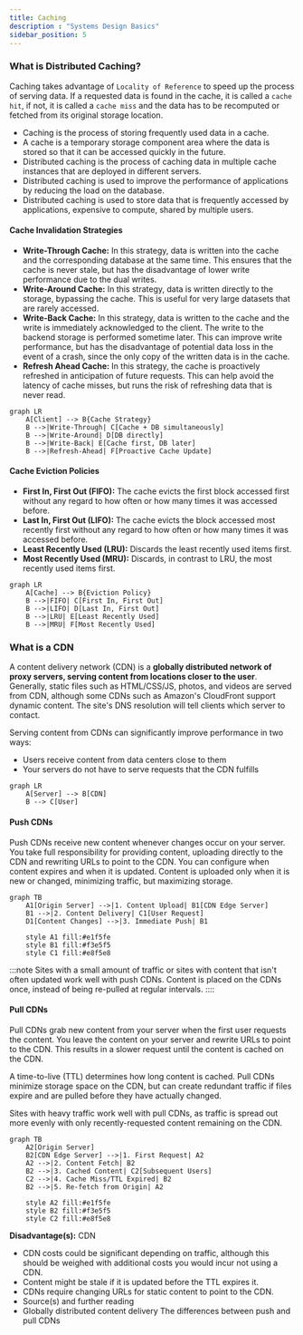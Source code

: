 ```yaml
---
title: Caching
description : "Systems Design Basics"
sidebar_position: 5
---
```


### What is Distributed Caching?
Caching takes advantage of `Locality of Reference` to speed up the process of serving data. If a requested data is found in the cache,
it is called a `cache hit`, if not, it is called a `cache miss` and the data has to be recomputed or fetched from its original storage location.

- Caching is the process of storing frequently used data in a cache.
- A cache is a temporary storage component area where the data is stored so that it can be accessed quickly in the future.
- Distributed caching is the process of caching data in multiple cache instances that are deployed in different servers.
- Distributed caching is used to improve the performance of applications by reducing the load on the database.
- Distributed caching is used to store data that is frequently accessed by applications, expensive to compute, shared by multiple users.

#### Cache Invalidation Strategies
- **Write-Through Cache:** In this strategy, data is written into the cache and the corresponding database at the same time. This ensures that the cache is never stale, but has the disadvantage of lower write performance due to the dual writes.
- **Write-Around Cache:** In this strategy, data is written directly to the storage, bypassing the cache. This is useful for very large datasets that are rarely accessed.
- **Write-Back Cache:** In this strategy, data is written to the cache and the write is immediately acknowledged to the client. The write to the backend storage is performed sometime later. This can improve write performance, but has the disadvantage of potential data loss in the event of a crash, since the only copy of the written data is in the cache.
- **Refresh Ahead Cache:** In this strategy, the cache is proactively refreshed in anticipation of future requests. This can help avoid the latency of cache misses, but runs the risk of refreshing data that is never read.


```mermaid
graph LR
    A[Client] --> B{Cache Strategy}
    B -->|Write-Through| C[Cache + DB simultaneously]
    B -->|Write-Around| D[DB directly]
    B -->|Write-Back| E[Cache first, DB later]
    B -->|Refresh-Ahead| F[Proactive Cache Update]
```




#### Cache Eviction Policies
- **First In, First Out (FIFO):** The cache evicts the first block accessed first without any regard to how often or how many times it was accessed before.
- **Last In, First Out (LIFO):** The cache evicts the block accessed most recently first without any regard to how often or how many times it was accessed before.
- **Least Recently Used (LRU):** Discards the least recently used items first.
- **Most Recently Used (MRU):** Discards, in contrast to LRU, the most recently used items first.

```mermaid
graph LR
    A[Cache] --> B{Eviction Policy}
    B -->|FIFO| C[First In, First Out]
    B -->|LIFO| D[Last In, First Out]
    B -->|LRU| E[Least Recently Used]
    B -->|MRU| F[Most Recently Used]
```



### What is a CDN
A content delivery network (CDN) is a **globally distributed network of proxy servers, serving content from locations closer to the user**. Generally, static files such as HTML/CSS/JS, photos, and videos are served from CDN, although some CDNs such as Amazon's CloudFront support dynamic content. The site's DNS resolution will tell clients which server to contact.

Serving content from CDNs can significantly improve performance in two ways:

- Users receive content from data centers close to them
- Your servers do not have to serve requests that the CDN fulfills

```mermaid
graph LR
    A[Server] --> B[CDN]
    B --> C[User]
```
#### Push CDNs
Push CDNs receive new content whenever changes occur on your server. You take full responsibility for providing content, uploading directly to the CDN and rewriting URLs to point to the CDN. You can configure when content expires and when it is updated. Content is uploaded only when it is new or changed, minimizing traffic, but maximizing storage.
```mermaid
graph TB
    A1[Origin Server] -->|1. Content Upload| B1[CDN Edge Server]
    B1 -->|2. Content Delivery| C1[User Request]
    D1[Content Changes] -->|3. Immediate Push| B1
    
    style A1 fill:#e1f5fe
    style B1 fill:#f3e5f5
    style C1 fill:#e8f5e8
```


:::note
Sites with a small amount of traffic or sites with content that isn't often updated work well with push CDNs. Content is placed on the CDNs once, instead of being re-pulled at regular intervals.
::::

#### Pull CDNs
Pull CDNs grab new content from your server when the first user requests the content. You leave the content on your server and rewrite URLs to point to the CDN. This results in a slower request until the content is cached on the CDN.

A time-to-live (TTL) determines how long content is cached. Pull CDNs minimize storage space on the CDN, but can create redundant traffic if files expire and are pulled before they have actually changed.

Sites with heavy traffic work well with pull CDNs, as traffic is spread out more evenly with only recently-requested content remaining on the CDN.
```mermaid
graph TB
    A2[Origin Server] 
    B2[CDN Edge Server] -->|1. First Request| A2
    A2 -->|2. Content Fetch| B2
    B2 -->|3. Cached Content| C2[Subsequent Users]
    C2 -->|4. Cache Miss/TTL Expired| B2
    B2 -->|5. Re-fetch from Origin| A2
    
    style A2 fill:#e1f5fe
    style B2 fill:#f3e5f5
    style C2 fill:#e8f5e8
```

**Disadvantage(s):** CDN
- CDN costs could be significant depending on traffic, although this should be weighed with additional costs you would incur not using a CDN.
- Content might be stale if it is updated before the TTL expires it.
- CDNs require changing URLs for static content to point to the CDN.
- Source(s) and further reading
- Globally distributed content delivery
The differences between push and pull CDNs
